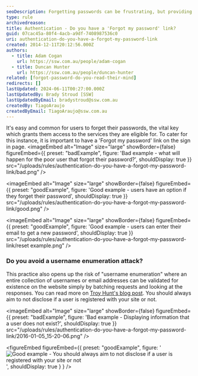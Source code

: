 ```yaml
---
seoDescription: Forgetting passwords can be frustrating, but providing a 'Forgot my password' link on the sign-in page makes it easy to regain access.
type: rule
archivedreason:
title: Authentication - Do you have a 'Forgot my password' link?
guid: 07cac45a-80f4-4acb-a9df-7408987536c0
uri: authentication-do-you-have-a-forgot-my-password-link
created: 2014-12-11T20:12:56.000Z
authors:
  - title: Adam Cogan
    url: https://ssw.com.au/people/adam-cogan
  - title: Duncan Hunter
    url: https://ssw.com.au/people/duncan-hunter
related: [forgot-password-do-you-read-their-mind]
redirects: []
lastUpdated: 2024-06-11T00:27:00.000Z
lastUpdatedBy: Brady Stroud [SSW]
lastUpdatedByEmail: bradystroud@ssw.com.au
createdBy: TiagoAraujo
createdByEmail: TiagoAraujo@ssw.com.au
---
```


It's easy and common for users to forget their passwords, the vital key which grants them access to the services they are eligible for.
To cater for this instance, it is important to have a 'Forgot my password' link on the sign in page.
<imageEmbed
  alt="Image"
  size="large"
  showBorder={false}
  figureEmbed={{
    preset: "badExample",
    figure: 'Bad example - what will happen for the poor user that forgot their password?',
    shouldDisplay: true
  }}
  src="/uploads/rules/authentication-do-you-have-a-forgot-my-password-link/bad.png"
/>

<imageEmbed
  alt="Image"
  size="large"
  showBorder={false}
  figureEmbed={{
    preset: "goodExample",
    figure: 'Good example - users have an option if they forget their password',
    shouldDisplay: true
  }}
  src="/uploads/rules/authentication-do-you-have-a-forgot-my-password-link/good.png"
/>

<imageEmbed
  alt="Image"
  size="large"
  showBorder={false}
  figureEmbed={{
    preset: "goodExample",
    figure: 'Good example - users can enter their email to get a new password',
    shouldDisplay: true
  }}
  src="/uploads/rules/authentication-do-you-have-a-forgot-my-password-link/reset example.png"
/>

### Do you avoid a username enumeration attack?

This practice also opens up the risk of "username enumeration" where an entire collection of usernames or email addresses can be validated for existence on the website simply by batching requests and looking at the responses.
You can read more on [Troy Hunt's blog post](http://www.troyhunt.com/2012/05/everything-you-ever-wanted-to-know.html).
You should always aim to not disclose if a user is registered with your site or not.

<imageEmbed
  alt="Image"
  size="large"
  showBorder={false}
  figureEmbed={{
    preset: "badExample",
    figure: 'Bad example - Displaying information that a user does not exist?',
    shouldDisplay: true
  }}
  src="/uploads/rules/authentication-do-you-have-a-forgot-my-password-link/2016-01-05_15-20-06.png"
/>

<figureEmbed figureEmbed={{
  preset: "goodExample",
  figure: '![Good example - You should always aim to not disclose if a user is registered with your site or not](demo.png)',
  shouldDisplay: true
} } />
